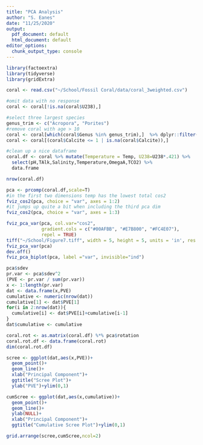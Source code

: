 ```yaml
---
title: "PCA Analysis"
author: "S. Eanes"
date: "11/25/2020"
output:
  pdf_document: default
  html_document: default
editor_options:
  chunk_output_type: console
---
```


```r
library(factoextra)
library(tidyverse)
library(gridExtra)
```

```r
coral <- read.csv("~/School/Fossil Coral/data/coral_3weighted.csv")

#omit data with no response
coral <- coral[!is.na(coral$U238),]

#select three largest species
genus_trim <- c("Acropora", "Porites")
#remove coral with age > 10
coral <- coral[which(coral$Genus %in% genus_trim),]  %>% dplyr::filter(Age < 10)
coral <- coral[(coral$Calcite <= 1 | is.na(coral$Calcite)),]

#clean up a nice dataframe
coral.df <- coral %>% mutate(Temperature = Temp, U238=U238*.421) %>%
  select(pH,TAlk,Salinity,Temperature,OmegaA,TCO2) %>%
  data.frame

nrow(coral.df)
```

```r
pca <- prcomp(coral.df,scale=T)
#in the first two dimensions temp has the lowest total cos2
fviz_cos2(pca, choice = "var", axes = 1:2)
#it jumps up quite a bit when including the third pca dim
fviz_cos2(pca, choice = "var", axes = 1:3)

fviz_pca_var(pca, col.var="cos2",
             gradient.cols = c("#00AFBB", "#E7B800", "#FC4E07"), 
             repel = TRUE)
tiff("~/School/Figure7.tiff", width = 5, height = 5, units = 'in', res = 300)
fviz_pca_var(pca)
dev.off()
fviz_pca_biplot(pca, label ="var", invisible="ind")

pca$sdev
pr.var <- pca$sdev^2
(PVE <- pr.var / sum(pr.var))
x <- 1:length(pr.var)
dat <- data.frame(x,PVE)
cumulative <- numeric(nrow(dat))
cumulative[1] <- dat$PVE[1]
for(i in 2:nrow(dat)){
  cumulative[i] <- dat$PVE[i]+cumulative[i-1]
}
dat$cumulative <- cumulative

coral.rot <- as.matrix(coral.df) %*% pca$rotation
coral.rot.df <- data.frame(coral.rot)
dim(coral.rot.df)

scree <- ggplot(dat,aes(x,PVE))+
  geom_point()+ 
  geom_line()+
  xlab("Principal Component")+
  ggtitle("Scree Plot")+
  ylab("PVE")+ylim(0,1)

cumScree <- ggplot(dat,aes(x,cumulative))+
  geom_point()+
  geom_line()+
  ylab(NULL)+
  xlab("Principal Component")+
  ggtitle("Cumulative Scree Plot")+ylim(0,1)

grid.arrange(scree,cumScree,ncol=2)
```